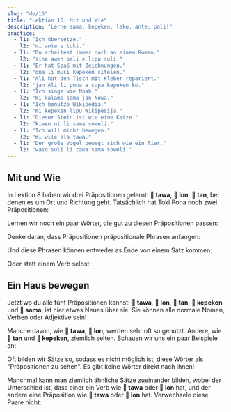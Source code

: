 ```yaml
---
slug: "de/15"
title: "Lektion 15: Mit und Wie"
description: "Lerne sama, kepeken, leko, ante, pali!"
practice:
  - l1: "Ich übersetze."
    l2: "mi ante e toki."
  - l1: "Du arbeitest immer noch an einem Roman."
    l2: "sina awen pali e lipu suli."
  - l1: "Er hat Spaß mit Zeichnungen."
    l2: "ona li musi kepeken sitelen."
  - l1: "Ali hat den Tisch mit Kleber repariert."
    l2: "jan Ali li pona e supa kepeken ko."
  - l1: "Ich singe wie Noah."
    l2: "mi kalama sama jan Nowa."
  - l1: "Ich benutze Wikipedia."
    l2: "mi kepeken lipu Wikipesija."
  - l1: "Dieser Stein ist wie eine Katze."
    l2: "kiwen ni li sama soweli."
  - l1: "Ich will micht bewegen."
    l2: "mi wile ala tawa."
  - l1: "Der große Vogel bewegt sich wie ein Tier."
    l2: "waso suli li tawa sama soweli."
---
```



## Mit und Wie

In Lektion 8 haben wir drei Präpositionen gelernt: **󱥩 tawa**, **󱤬 lon**, **󱥧 tan**, bei denen es um Ort und Richtung geht. Tatsächlich hat Toki Pona noch zwei Präpositionen:

<List>
  <Word sl="kepeken" m="mithilfe von, durch" />
  <Word sl="sama" m="ähnlich wie, so wie" />
</List>

Lernen wir noch ein paar Wörter, die gut zu diesen Präpositionen passen:

<List>
  <Word sl="ante" m="ändern; anders, anderer" />
  <Word sl="pali" m="arbeiten, bauen" />
  <Word sl="leko" m="Ziegelstein, Block" />
</List>

Denke daran, dass Präpositionen präpositionale Phrasen anfangen:

<List>
  <Word sl="sama sina" m="so wie du" />
  <Word sl="kepeken toki" m="durch eine Sprache" />
  <Word sl="kepeken ilo ante" m="mit einem anderen Werkzeug" />
</List>

Und diese Phrasen können entweder as Ende von einem Satz kommen:

<List>
  <Sentence sl="mi toki sama sina." m="Ich spreche wie du." />
  <Sentence sl="mi pali e leko kepeken ilo." m="Ich mache Ziegelsteine mithilfe von einem Werkzeug." />
</List>

Oder statt einem Verb selbst:

<List>
  <Sentence sl="ona li sama sina." m="Sie sind wie du." />
  <Sentence sl="ona li kepeken ilo." m="Sie benutzen ein Werkzeug." />
</List>

## Ein Haus bewegen

Jetzt wo du alle fünf Präpositionen kannst: **󱥩 tawa**, **󱤬 lon**, **󱥧 tan**, **󱤙 kepeken** und **󱥖 sama**, ist hier etwas Neues über sie: Sie können alle normale Nomen, Verben oder Adjektive sein!

<List>
  <Word sl="tawa" m="sich bewegen; Bewegung, bewegend" />
  <Word sl="lon" m="wahr, echt, existierend" />
  <Word sl="tan" m="Grund, Ursprung" />
  <Word sl="kepeken" m="Nutzung" />
  <Word sl="sama" m="ähnlich, gleich" />
</List>

Manche davon, wie **󱥩 tawa**, **󱤬 lon**, werden sehr oft so genutzt. Andere, wie **󱥧 tan** und **󱤙 kepeken**, ziemlich selten. Schauen wir uns ein paar Beispiele an:

<List>
  <Sentence sl="sona mi li sama." m="Mein Wissen ist ähnlich." />
  <Sentence
    sl="toki sina li lon."
    m="Deine Sprache ist echt.<br />(Was du sagst, ist wahr.)"
  />
  <Sentence
    sl="mi wile lukin e sitelen tawa."
    m="Ich möchte mir ein bewegendes Bild ansehen. (ein Video, einen Film)"
  />
  <Sentence sl="mi sona ala e tan." m="Ich kenne den Grund nicht." />
</List>

Oft bilden wir Sätze so, sodass es nicht möglich ist, diese Wörter als "Präpositionen zu sehen". Es gibt keine Wörter direkt nach ihnen!

Manchmal kann man ziemlich ähnliche Sätze zueinander bilden, wobei der Unterschied ist, dass einer ein Verb wie **󱥩 tawa** oder **󱤬 lon** hat, und der andere eine Präposition wie **󱥩 tawa** oder **󱤬 lon** hat.
Verwechsele diese Paare nicht:

<List>
  <Sentence
    sl="jan li tawa tomo."
    m="Jemand geht zum Haus. (Präposition)"
  />
  <Sentence sl="jan li tawa e tomo." m="Jemand bewegt das Haus. (Verb)" />
  <Sentence sl="mi lon ma." m="Ich bin an Land. (Präposition)" />
  <Sentence
    sl="mi lon e ma."
    m="Ich bringe Land dazu, zu existieren.<br />Ich etabliere ein Gebiet. (Verb)"
  />
</List>

<Practice exercises={frontmatter.practice} client:load />
